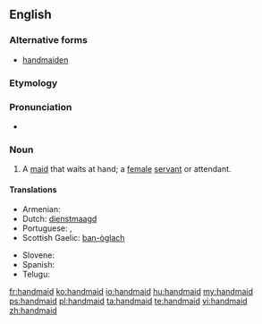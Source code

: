 ==English==

===Alternative forms===
* [[handmaiden]]

===Etymology===
{{compound|hand|maid}}

{{etystub}}

===Pronunciation===
* {{a|US}} {{IPA|/ˈhændˌmeɪd/}}

===Noun===
{{en-noun}}

# A [[maid]] that waits at hand; a [[female]] [[servant]] or attendant.

====Translations====
{{trans-top|maid that waits at hand}}
* Armenian: {{t-|hy|աղախին|tr=aġaxin}}
* Dutch: [[dienstmaagd]]
* Portuguese: {{t+|pt|empregada|f}},  {{t|pt|donzela|f}}
* Scottish Gaelic: [[ban-òglach]] {{f}}
{{trans-mid}}
* Slovene: {{t|sl|služkinja|f}}
* Spanish: {{t+|es|azafata}}
* Telugu: {{t+|te|దాసి}}
{{trans-bottom}}

[[fr:handmaid]]
[[ko:handmaid]]
[[io:handmaid]]
[[hu:handmaid]]
[[my:handmaid]]
[[ps:handmaid]]
[[pl:handmaid]]
[[ta:handmaid]]
[[te:handmaid]]
[[vi:handmaid]]
[[zh:handmaid]]